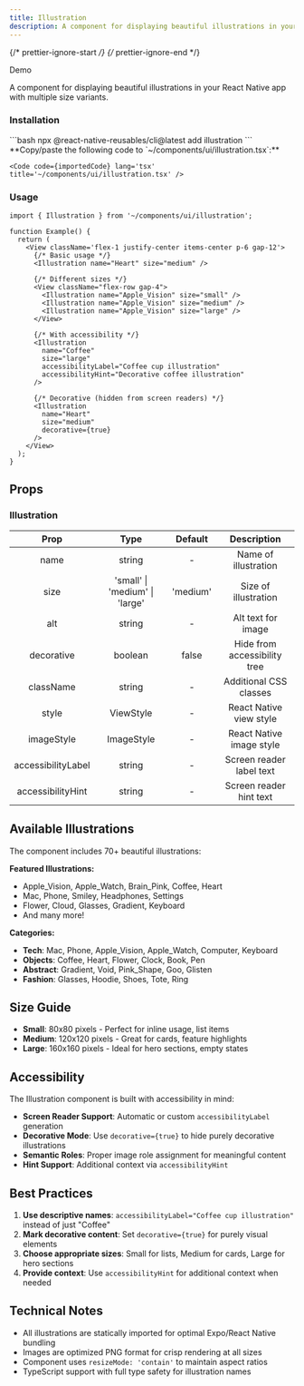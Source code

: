```yaml
---
title: Illustration
description: A component for displaying beautiful illustrations in your React Native app with multiple size variants.
---
```


{/* prettier-ignore-start */}
{/* prettier-ignore-end */}


<LinkButton target='_blank' href='https://rnr-showcase.vercel.app/illustration'>
  Demo
</LinkButton>

<br />

A component for displaying beautiful illustrations in your React Native app with multiple size variants.

### Installation

<Tabs>
  <TabItem label='CLI'> 
    ```bash
    npx @react-native-reusables/cli@latest add illustration
    ```
  </TabItem>
  <TabItem label='Manual'>
    **Copy/paste the following code to `~/components/ui/illustration.tsx`:**

    <Code code={importedCode} lang='tsx' title='~/components/ui/illustration.tsx' />
  </TabItem>
</Tabs>

### Usage

```tsx
import { Illustration } from '~/components/ui/illustration';

function Example() {
  return (
    <View className='flex-1 justify-center items-center p-6 gap-12'>
      {/* Basic usage */}
      <Illustration name="Heart" size="medium" />
      
      {/* Different sizes */}
      <View className="flex-row gap-4">
        <Illustration name="Apple_Vision" size="small" />
        <Illustration name="Apple_Vision" size="medium" />
        <Illustration name="Apple_Vision" size="large" />
      </View>
      
      {/* With accessibility */}
      <Illustration 
        name="Coffee" 
        size="large"
        accessibilityLabel="Coffee cup illustration"
        accessibilityHint="Decorative coffee illustration"
      />
      
      {/* Decorative (hidden from screen readers) */}
      <Illustration 
        name="Heart" 
        size="medium"
        decorative={true}
      />
    </View>
  );
}
```

## Props

### Illustration

|         Prop         |                     Type                     |   Default    |           Description           |
| :------------------: | :------------------------------------------: | :----------: | :-----------------------------: |
|        name          |                   string                     |      -       |        Name of illustration     |
|        size          |        'small' \| 'medium' \| 'large'       |   'medium'   |      Size of illustration       |
|        alt           |                   string                     |      -       |       Alt text for image       |
|     decorative       |                   boolean                    |    false     |  Hide from accessibility tree   |
|     className        |                   string                     |      -       |      Additional CSS classes     |
|       style          |                  ViewStyle                   |      -       |     React Native view style     |
|    imageStyle        |                 ImageStyle                   |      -       |     React Native image style    |
| accessibilityLabel   |                   string                     |      -       |    Screen reader label text     |
| accessibilityHint    |                   string                     |      -       |     Screen reader hint text     |

## Available Illustrations

The component includes 70+ beautiful illustrations:

**Featured Illustrations:**
- Apple_Vision, Apple_Watch, Brain_Pink, Coffee, Heart
- Mac, Phone, Smiley, Headphones, Settings
- Flower, Cloud, Glasses, Gradient, Keyboard
- And many more!

**Categories:**
- **Tech**: Mac, Phone, Apple_Vision, Apple_Watch, Computer, Keyboard
- **Objects**: Coffee, Heart, Flower, Clock, Book, Pen
- **Abstract**: Gradient, Void, Pink_Shape, Goo, Glisten
- **Fashion**: Glasses, Hoodie, Shoes, Tote, Ring

## Size Guide

- **Small**: 80x80 pixels - Perfect for inline usage, list items
- **Medium**: 120x120 pixels - Great for cards, feature highlights  
- **Large**: 160x160 pixels - Ideal for hero sections, empty states

## Accessibility

The Illustration component is built with accessibility in mind:

- **Screen Reader Support**: Automatic or custom `accessibilityLabel` generation
- **Decorative Mode**: Use `decorative={true}` to hide purely decorative illustrations
- **Semantic Roles**: Proper image role assignment for meaningful content
- **Hint Support**: Additional context via `accessibilityHint`

## Best Practices

1. **Use descriptive names**: `accessibilityLabel="Coffee cup illustration"` instead of just "Coffee"
2. **Mark decorative content**: Set `decorative={true}` for purely visual elements
3. **Choose appropriate sizes**: Small for lists, Medium for cards, Large for hero sections
4. **Provide context**: Use `accessibilityHint` for additional context when needed

## Technical Notes

- All illustrations are statically imported for optimal Expo/React Native bundling
- Images are optimized PNG format for crisp rendering at all sizes
- Component uses `resizeMode: 'contain'` to maintain aspect ratios
- TypeScript support with full type safety for illustration names